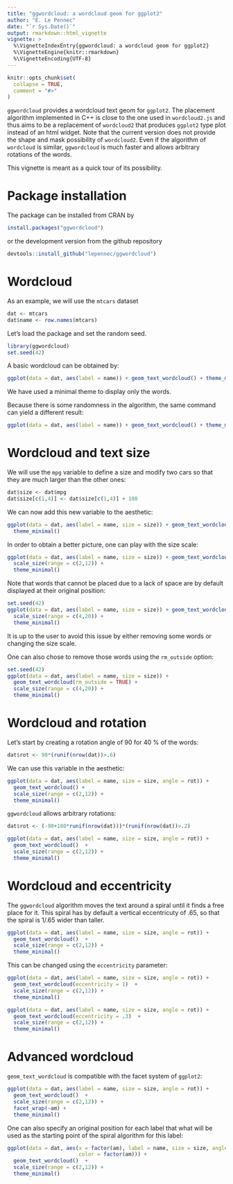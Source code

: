 ```yaml
---
title: "ggwordcloud: a wordcloud geom for ggplot2"
author: "E. Le Pennec"
date: "`r Sys.Date()`"
output: rmarkdown::html_vignette
vignette: >
  %\VignetteIndexEntry{ggwordcloud: a wordcloud geom for ggplot2}
  %\VignetteEngine{knitr::rmarkdown}
  %\VignetteEncoding{UTF-8}
---
```


```r
knitr::opts_chunk$set(
  collapse = TRUE,
  comment = "#>"
)
```

`ggwordcloud` provides a wordcloud text geom for `ggplot2`.  The placement algorithm implemented in C++ is close to the one used in `wordcloud2.js` and thus aims to be a replacement of `wordcloud2` that produces `ggplot2` type plot instead of an html widget. Note that the current version does not provide the shape and mask possibility of `wordcloud2`. Even if the algorithm of `wordcloud` is similar, `ggwordcloud` is much faster and allows arbitrary rotations of the words.

This vignette is meant as a quick tour of its possibility.

# Package installation

The package can be installed from CRAN by
```r
install.packages("ggwordcloud")
```
or the development version from the github repository
```r
devtools::install_github("lepennec/ggwordcloud")
```

# Wordcloud

As an example, we will use the `mtcars` dataset 
```r
dat <- mtcars
dat$name <- row.names(mtcars)
```

Let's load the package and set the random seed.
```r
library(ggwordcloud)
set.seed(42)
```

A basic wordcloud can be obtained by:
```r
ggplot(data = dat, aes(label = name)) + geom_text_wordcloud() + theme_minimal()
```
We have used a minimal theme to display only the words.


Because there is some randomness in the algorithm, the same command can yield a different result:
```r
ggplot(data = dat, aes(label = name)) + geom_text_wordcloud() + theme_minimal()
```

# Wordcloud and text size

We will use the `mpg` variable to define a size and modify two cars so that they are much larger than the other ones:
```r
dat$size <- dat$mpg
dat$size[c(1,4)] <- dat$size[c(1,4)] + 100
```

We can now add this new variable to the aesthetic:
```r
ggplot(data = dat, aes(label = name, size = size)) + geom_text_wordcloud() +
  theme_minimal()
```

In order to obtain a better picture, one can play with the size scale:
```r
ggplot(data = dat, aes(label = name, size = size)) + geom_text_wordcloud() +
  scale_size(range = c(2,12)) +
  theme_minimal() 
```

Note that words that cannot be placed due to a lack of space are by default displayed at their original position:
```r
set.seed(42)
ggplot(data = dat, aes(label = name, size = size)) + geom_text_wordcloud() +
  scale_size(range = c(4,20)) +
  theme_minimal() 
```
It is up to the user to avoid this issue by either removing some words or changing the size scale.

One can also chose to remove those words using the `rm_outside` option:
```r
set.seed(42)
ggplot(data = dat, aes(label = name, size = size)) +
  geom_text_wordcloud(rm_outside = TRUE) +
  scale_size(range = c(4,20)) +
  theme_minimal() 
```



# Wordcloud and rotation

Let's start by creating a rotation angle of 90 for 40 \% of the words:
```r
dat$rot <- 90*(runif(nrow(dat))>.6)
```
We can use this variable in the aesthetic:
```r
ggplot(data = dat, aes(label = name, size = size, angle = rot)) +
  geom_text_wordcloud() +
  scale_size(range = c(2,12)) +
  theme_minimal() 
```

`ggwordcloud` allows arbitrary rotations:
```r
dat$rot <- (-90+180*runif(nrow(dat)))*(runif(nrow(dat))>.2)
```

```r
ggplot(data = dat, aes(label = name, size = size, angle = rot)) +
  geom_text_wordcloud()  +
  scale_size(range = c(2,12)) +
  theme_minimal() 
```

# Wordcloud and eccentricity

The `ggwordcloud` algorithm moves the text around a spiral until it finds a free place for it.
This spiral has by default a vertical eccentricuty of .65,
so that the spiral is 1/.65 wider than taller.

```r
ggplot(data = dat, aes(label = name, size = size, angle = rot)) +
  geom_text_wordcloud()  +
  scale_size(range = c(2,12)) +
  theme_minimal() 
```

This can be changed using the `eccentricity` parameter:
```r
ggplot(data = dat, aes(label = name, size = size, angle = rot)) +
  geom_text_wordcloud(eccentricity = 1)  +
  scale_size(range = c(2,12)) +
  theme_minimal() 
```

```r
ggplot(data = dat, aes(label = name, size = size, angle = rot)) +
  geom_text_wordcloud(eccentricity = .3)  +
  scale_size(range = c(2,12)) +
  theme_minimal() 
```

# Advanced wordcloud

`geom_text_wordcloud` is compatible with the facet system of `ggplot2`:
```r
ggplot(data = dat, aes(label = name, size = size, angle = rot)) +
  geom_text_wordcloud()  +
  scale_size(range = c(2,12)) +
  facet_wrap(~am) +
  theme_minimal() 
```


One can also specify an original position for each label that what will be used as the starting point of the spiral algorithm for this label:
```r
ggplot(data = dat, aes(x = factor(am), label = name, size = size, angle = rot,
                       color = factor(am))) +
  geom_text_wordcloud()  +
  scale_size(range = c(2,12)) +
  theme_minimal() 
```
